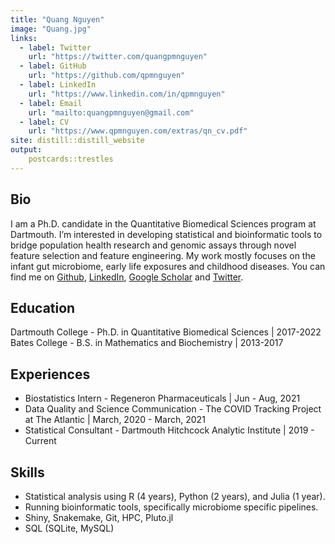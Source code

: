```yaml
---
title: "Quang Nguyen"
image: "Quang.jpg"
links: 
  - label: Twitter
    url: "https://twitter.com/quangpmnguyen"
  - label: GitHub
    url: "https://github.com/qpmnguyen"
  - label: LinkedIn
    url: "https://www.linkedin.com/in/qpmnguyen"
  - label: Email
    url: "mailto:quangpmnguyen@gmail.com"  
  - label: CV
    url: "https://www.qpmnguyen.com/extras/qn_cv.pdf"
site: distill::distill_website
output: 
    postcards::trestles
---
```


## Bio  

I am a Ph.D. candidate in the Quantitative Biomedical Sciences program at Dartmouth. I'm interested in developing statistical and bioinformatic tools to bridge population health research and genomic assays through novel feature selection and feature engineering. My work mostly focuses on the infant gut microbiome, early life exposures and childhood diseases. You can find me on [Github](https://github.com/qpmnguyen), [LinkedIn](https://www.linkedin.com/in/qpmnguyen/), [Google Scholar](https://scholar.google.com/citations?user=Y5jqD-IAAAAJ&hl=en) and [Twitter](https://twitter.com/quangpmnguyen).   

## Education   
Dartmouth College - Ph.D. in Quantitative Biomedical Sciences | 2017-2022    
Bates College - B.S. in Mathematics and Biochemistry | 2013-2017    


## Experiences  
* Biostatistics Intern - Regeneron Pharmaceuticals | Jun - Aug, 2021    
* Data Quality and Science Communication - The COVID Tracking Project at The Atlantic | March, 2020 - March, 2021    
* Statistical Consultant - Dartmouth Hitchcock Analytic Institute | 2019 - Current   

## Skills  
* Statistical analysis using R (4 years), Python (2 years), and Julia (1 year).    
* Running bioinformatic tools, specifically microbiome specific pipelines.    
* Shiny, Snakemake, Git, HPC, Pluto.jl      
* SQL (SQLite, MySQL)   
